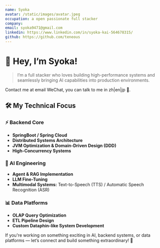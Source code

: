 ```yaml
---
name: Syoka
avatar: /static/images/avatar.jpeg
occupation: a open passionate full stacker
company:
email: syoka9471@gmail.com
linkedin: https://www.linkedin.com/in/syoka-kai-564678315/
github: https://github.com/teneous
---
```


# 👋 Hey, I’m Syoka!

   > I’m a full stacker who loves building high-performance systems and seamlessly bringing AI capabilities into production environments.

   Contact me at email WeChat, you can talk to me in zh|en|jp 👀.

   ## 🛠️ My Technical Focus

   ### ⚡ Backend Core
   - **SpringBoot / Spring Cloud**
   - **Distributed Systems Architecture**
   - **JVM Optimization & Domain-Driven Design (DDD)**
   - **High-Concurrency Systems**

   ### 🧠 AI Engineering
   - **Agent & RAG Implementation**
   - **LLM Fine-Tuning**
   - **Multimodal Systems:** Text-to-Speech (TTS) / Automatic Speech Recognition (ASR)

   ### 📊 Data Platforms
   - **OLAP Query Optimization**
   - **ETL Pipeline Design**
   - **Custom Dataphin-like System Development**

   If you're working on something exciting in AI, backend systems, or data platforms — let’s connect and build something extraordinary! 🚀
   ```
